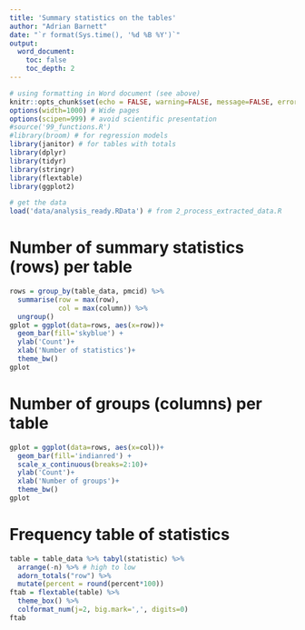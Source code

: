 ```yaml
---
title: 'Summary statistics on the tables'
author: "Adrian Barnett"
date: "`r format(Sys.time(), '%d %B %Y')`"
output:
  word_document:
    toc: false
    toc_depth: 2
---
```


```r
# using formatting in Word document (see above)
knitr::opts_chunk$set(echo = FALSE, warning=FALSE, message=FALSE, error=FALSE, comment='', dpi=400)
options(width=1000) # Wide pages
options(scipen=999) # avoid scientific presentation
#source('99_functions.R')
#library(broom) # for regression models
library(janitor) # for tables with totals
library(dplyr)
library(tidyr)
library(stringr)
library(flextable)
library(ggplot2)

# get the data
load('data/analysis_ready.RData') # from 2_process_extracted_data.R
```

# Number of summary statistics (rows) per table

```r
rows = group_by(table_data, pmcid) %>%
  summarise(row = max(row),
            col = max(column)) %>%
  ungroup()
gplot = ggplot(data=rows, aes(x=row))+
  geom_bar(fill='skyblue') +
  ylab('Count')+
  xlab('Number of statistics')+
  theme_bw()
gplot
```

# Number of groups (columns) per table

```r
gplot = ggplot(data=rows, aes(x=col))+
  geom_bar(fill='indianred') +
  scale_x_continuous(breaks=2:10)+
  ylab('Count')+
  xlab('Number of groups')+
  theme_bw()
gplot
```

# Frequency table of statistics

```r
table = table_data %>% tabyl(statistic) %>%
  arrange(-n) %>% # high to low
  adorn_totals("row") %>%
  mutate(percent = round(percent*100)) 
ftab = flextable(table) %>%
  theme_box() %>%
  colformat_num(j=2, big.mark=',', digits=0)
ftab
```